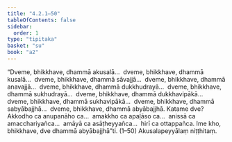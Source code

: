 ```yaml
---
title: "4.2.1–50"
tableOfContents: false
sidebar:
  order: 1
type: "tipitaka"
basket: "su"
book: "a2"
---
```



<DynamicBreadcrumb />

<Division number="191–200" book="a2" bookNo="15">

<Paragraph number="287" book="a2">
“Dveme, bhikkhave, dhammā akusalā…  dveme, bhikkhave, dhammā kusalā…  dveme, bhikkhave, dhammā sāvajjā…  dveme, bhikkhave, dhammā anavajjā…  dveme, bhikkhave, dhammā dukkhudrayā…  dveme, bhikkhave, dhammā sukhudrayā…  dveme, bhikkhave, dhammā dukkhavipākā…  dveme, bhikkhave, dhammā sukhavipākā…  dveme, bhikkhave, dhammā sabyābajjhā…  dveme, bhikkhave, dhammā abyābajjhā. Katame dve? Akkodho ca anupanāho ca…  amakkho ca apaḷāso ca…  anissā ca amacchariyañca…  amāyā ca asāṭheyyañca…  hirī ca ottappañca. Ime kho, bhikkhave, dve dhammā abyābajjhā”ti. (1–50)

</Paragraph>
</Division>

<Paragraph number="288" type="center" book="a2">
Akusalapeyyālaṃ niṭṭhitaṃ.
</Paragraph>